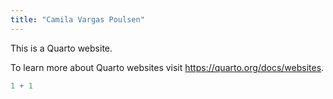 ```yaml
---
title: "Camila Vargas Poulsen"
---
```


This is a Quarto website.

To learn more about Quarto websites visit <https://quarto.org/docs/websites>.

```r
1 + 1
```
